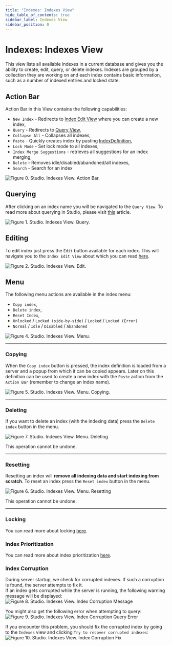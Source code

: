 ```yaml
---
title: "Indexes: Indexes View"
hide_table_of_contents: true
sidebar_label: Indexes View
sidebar_position: 0
---
```



# Indexes: Indexes View

This view lists all available indexes in a current database and gives you the ability to create, edit, query, or delete indexes. Indexes are grouped by a collection they are working on and each index contains basic information, such as a number of indexed entries and locked state.

## Action Bar

Action Bar in this View contains the following capabilities:

- `New Index` - Redirects to [Index Edit View](../../../studio/overview/indexes/index-edit-view.mdx) where you can create a new index,
- `Query` - Redirects to [Query View](../../../studio/overview/query/query-view.mdx),
- `Collapse All` - Collapses all indexes,
- `Paste` - Quickly creates index by pasting [IndexDefinition](../../../glossary/index-definition.mdx),
- `Lock Mode` - Set lock mode to all indexes,
- `Index Merge Suggestions` - retrieves all suggestions for an index merging,
- `Delete` - Removes idle/disabled/abandoned/all indexes,
- `Search` - Search for an index

![Figure 0. Studio. Indexes View. Action Bar.](./assets/indexes-view-action-bar.png)  



## Querying

After clicking on an index name you will be navigated to the `Query View`. To read more about querying in Studio, please visit [this](../../../studio/overview/query/query-view.mdx) article.

![Figure 1. Studio. Indexes View. Query.](./assets/indexes-view-query.png)  



## Editing

To edit index just press the `Edit` button available for each index. This will navigate you to the `Index Edit View` about which you can read [here](../../../studio/overview/indexes/index-edit-view.mdx).

![Figure 2. Studio. Indexes View. Edit.](./assets/indexes-view-edit.png)  



## Menu


The following menu actions are available in the index menu:


- `Copy index`,
- `Delete index`,
- `Reset Index`,
- `Unlocked` / `Locked (side-by-side)` / `Locked` / `Locked (Error)`
- `Normal` / `Idle` / `Disabled` / `Abandoned`

![Figure 4. Studio. Indexes View. Menu.](./assets/indexes-view-menu-2.png)    

---

### Copying

When the `Copy index` button is pressed, the index definition is loaded from a server and a popup from which it can be copied appears. Later on this definition can be used to create a new index with the `Paste` action from  the `Action Bar` (remember to change an index name).

![Figure 5. Studio. Indexes View. Menu. Copying.](./assets/indexes-view-menu-copy.png)  

---

### Deleting

If you want to delete an index (with the indexing data) press the `Delete index` button in the menu.

![Figure 7. Studio. Indexes View. Menu. Deleting](./assets/indexes-view-menu-delete.png)  

<Admonition type="danger" title="Danger">
This operation cannot be undone.
</Admonition>

---

### Resetting

Resetting an index will **remove all indexing data and start indexing from scratch**. To reset an index press the `Reset index` button in the menu.

![Figure 6. Studio. Indexes View. Menu. Resetting](./assets/indexes-view-menu-reset.png)  

<Admonition type="danger" title="Danger">
This operation cannot be undone.
</Admonition>

---

### Locking

You can read more about locking [here](../../../server/administration/index-administration.mdx#index-locking).

### Index Prioritization

You can read more about index prioritization [here](../../../server/administration/index-administration.mdx#index-prioritization).

### Index Corruption

During server startup, we check for corrupted indexes. If such a corruption is found, the server attempts to fix it.   
If an index gets corrupted while the server is running, the following warning message will be displayed:
![Figure 8. Studio. Indexes View. Index Corruption Message](./assets/indexes-view-corruption-1.png)

You might also get the following error when attempting to query:   
![Figure 9. Studio. Indexes View. Index Corruption Query Error](./assets/indexes-view-corruption-2.png)

If you encounter this problem, you should fix the corrupted index by going to the `Indexes` view and 
clicking `Try to recover corrupted indexes`:   
![Figure 10. Studio. Indexes View. Index Corruption Fix](./assets/indexes-view-corruption-3.png)



